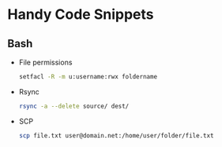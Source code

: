 # Handy Code Snippets

## Bash
- File permissions
	```bash
	setfacl -R -m u:username:rwx foldername
	```
- Rsync
	```bash
	rsync -a --delete source/ dest/
	```
- SCP
	```bash
	scp file.txt user@domain.net:/home/user/folder/file.txt
	```